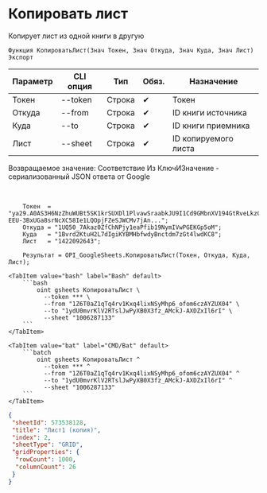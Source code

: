 ﻿---
sidebar_position: 3
description: Копировать лист и другие функции для работы с Google Sheets в Открытом пакете интеграций - бесплатной open-source библиотеке интеграций для 1С:Предприятие 8, OneScript и CLI
keywords: [1C, 1С, 1С:Предприятие, 1С:Предприятие 8.3, API, Интеграция, Сервисы, Обмен, OneScript, CLI, Google Sheets]
---


# Копировать лист
 Копирует лист из одной книги в другую



`Функция КопироватьЛист(Знач Токен, Знач Откуда, Знач Куда, Знач Лист) Экспорт`

  | Параметр | CLI опция | Тип | Обяз. | Назначение |
  |-|-|-|-|-|
  | Токен | --token | Строка | &#x2714; | Токен |
  | Откуда | --from | Строка | &#x2714; | ID книги источника |
  | Куда | --to | Строка | &#x2714; | ID книги приемника |
  | Лист | --sheet | Строка | &#x2714; | ID копируемого листа |

  
  Возвращаемое значение:   Соответствие Из КлючИЗначение - сериализованный JSON ответа от Google

<br/>




```bsl title="Пример использования для 1С:Предприятие/OneScript"
    Токен  = "ya29.A0AS3H6NzZhuWUBt5SK1krSUXDl1PlvawSraabkJU9I1Cd9GMbnXV194GtRveLkzC4TFqpg8CjFqwe1CqV-EEU-3BxUGa8srNcXC58Ie1LQOpjFZeSJWCMv7jAn...";
    Откуда = "1UQ50_7Akaz0ZfChNPjy1eaPfib19NymIVwPGEKGp5oM";
    Куда   = "1Bvrd2KtuH2L7dIgiKYBMHbfwdyBnctdm7zGt4lwdKC8";
    Лист   = "1422092643";

    Результат = OPI_GoogleSheets.КопироватьЛист(Токен, Откуда, Куда, Лист);
```
    

 <Tabs>
  
    <TabItem value="bash" label="Bash" default>
        ```bash
            oint gsheets КопироватьЛист \
              --token *** \
              --from "1Z6T0aZ1qTq4rv1Kxq4lixNSyMhp6_ofom6czAYZUX04" \
              --to "1ydU0mvrKlV2RTslJwPyXB0X3fz_AMckJ-AXDZxIl6rI" \
              --sheet "1006287133"
        ```
    </TabItem>
  
    <TabItem value="bat" label="CMD/Bat" default>
        ```batch
            oint gsheets КопироватьЛист ^
              --token *** ^
              --from "1Z6T0aZ1qTq4rv1Kxq4lixNSyMhp6_ofom6czAYZUX04" ^
              --to "1ydU0mvrKlV2RTslJwPyXB0X3fz_AMckJ-AXDZxIl6rI" ^
              --sheet "1006287133"
        ```
    </TabItem>
</Tabs>


```json title="Результат"
{
 "sheetId": 573538128,
 "title": "Лист1 (копия)",
 "index": 2,
 "sheetType": "GRID",
 "gridProperties": {
  "rowCount": 1000,
  "columnCount": 26
 }
}
```
